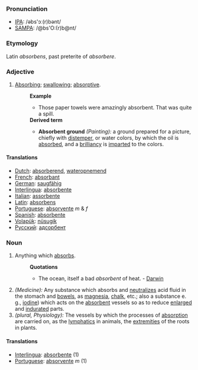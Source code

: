 ===Pronunciation===
*[[w:IPA|IPA]]: /əbs'ɔː(r)bənt/
*[[w:SAMPA|SAMPA]]: /@bs'O:(r)b@nt/
===Etymology===
Latin ''absorbens'', past preterite of ''absorbere''.
===Adjective===
#[[Absorbing]]; [[swallowing]]; [[absorptive]].
#:'''Example'''
#:*Those paper towels were amazingly absorbent. That was quite a spill.
#:'''Derived term'''
#:*'''Absorbent ground''' ''(Painting):'' a ground prepared for a picture, chiefly with [[distemper]], or water colors, by which the oil is [[absorbed]], and a [[brilliancy]] is [[imparted]] to the colors.

====Translations====
*[[Dutch]]: [[absorberend]], [[wateropnemend]]
*[[French]]: [[absorbant]]
*[[German]]: [[saugfähig]]
*[[Interlingua]]: [[absorbente]]
*[[Italian]]: [[assorbente]]
*[[Latin]]: [[absorbens]]
*[[Portuguese]]: [[absorvente]] ''m'' & ''f''
*[[Spanish]]: [[absorbente]]
*[[Volapük]]: [[nüsugik]]
*[[Русский]]: [[адсорбент]]

===Noun===
#Anything which [[absorbs]].
#:'''Quotations'''
#:*The ocean, itself a bad ''absorbent'' of heat. - [[Darwin]]
#''(Medicine):'' Any substance which absorbs and [[neutralizes]] acid fluid in the stomach and [[bowels]], as [[magnesia]], [[chalk]], etc.; also a substance e. g., [[iodine]]) which acts on the [[absorbent]] vessels so as to reduce [[enlarged]] and [[indurated]] parts.
#''(plural, Physiology):'' The vessels by which the processes of [[absorption]] are carried on, as the [[lymphatics]] in animals, the [[extremities]] of the roots in plants.

====Translations====
*[[Interlingua]]: [[absorbente]] (1)
*[[Portuguese]]: [[absorvente]] ''m'' (1)